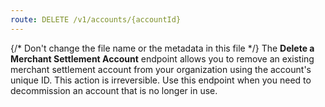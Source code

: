 ```yaml
---
route: DELETE /v1/accounts/{accountId}
---
```


{/* Don't change the file name or the metadata in this file */}
The **Delete a Merchant Settlement Account** endpoint allows you to remove an existing merchant settlement account from your organization using the account's unique ID. This action is irreversible. Use this endpoint when you need to decommission an account that is no longer in use.

